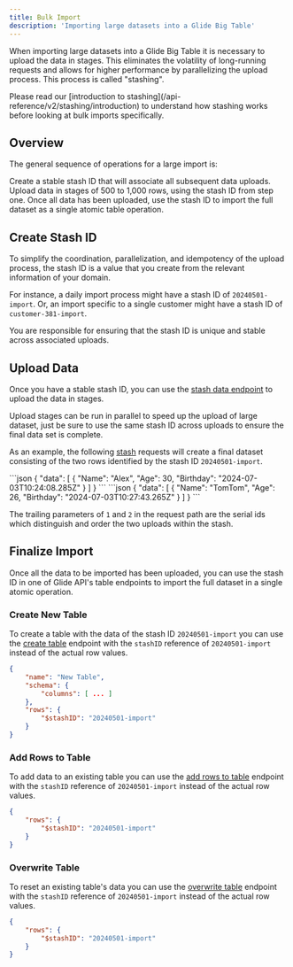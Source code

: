 ```yaml
---
title: Bulk Import
description: 'Importing large datasets into a Glide Big Table'
---
```


When importing large datasets into a Glide Big Table it is necessary to upload the data in stages. This eliminates the volatility of long-running requests and allows for higher performance by parallelizing the upload process. This process is called "stashing".

<Tip>
  Please read our [introduction to stashing](/api-reference/v2/stashing/introduction) to understand how stashing works before looking at bulk imports specifically.
</Tip>


## Overview

The general sequence of operations for a large import is:

<Steps>
  <Step title="Create stash identifier">
    Create a stable stash ID that will associate all subsequent data uploads.
  </Step>
  <Step title="Upload data subsets">
    Upload data in stages of 500 to 1,000 rows, using the stash ID from step one.
  </Step>
  <Step title="Finalize import">
    Once all data has been uploaded, use the stash ID to import the full dataset as a single atomic table operation.
  </Step>
</Steps>

## Create Stash ID

To simplify the coordination, parallelization, and idempotency of the upload process, the stash ID is a value that you create from the relevant information of your domain.

For instance, a daily import process might have a stash ID of `20240501-import`. Or, an import specific to a single customer might have a stash ID of `customer-381-import`.

You are responsible for ensuring that the stash ID is unique and stable across associated uploads.

## Upload Data

Once you have a stable stash ID, you can use the [stash data endpoint](/api-reference/v2/stashing/post-stashes-serial) to upload the data in stages.

Upload stages can be run in parallel to speed up the upload of large dataset, just be sure to use the same stash ID across uploads to ensure the final data set is complete.

As an example, the following [stash](/api-reference/v2/stashing/post-stashes-serial) requests will create a final dataset consisting of the two rows identified by the stash ID `20240501-import`.

<Tabs>
    <Tab title="POST /stashes/20240501-import/1">
        ```json
        {
            "data": [
                {
                    "Name": "Alex",
                    "Age": 30,
                    "Birthday": "2024-07-03T10:24:08.285Z"
                }
            ]
        }
        ```
    </Tab>
    <Tab title="POST /stashes/20240501-import/2">
        ```json
        {
            "data": [
                {
                    "Name": "TomTom",
                    "Age": 26,
                    "Birthday": "2024-07-03T10:27:43.265Z"
                }
            ]
        }
        ```
    </Tab>
</Tabs>

<Note>The trailing parameters of `1` and `2` in the request path are the serial ids which distinguish and order the two uploads within the stash.</Note>

## Finalize Import

Once all the data to be imported has been uploaded, you can use the stash ID in one of Glide API's table endpoints to import the full dataset in a single atomic operation.

### Create New Table

To create a table with the data of the stash ID `20240501-import` you can use the [create table](/api-reference/v2/tables/post-tables) endpoint with the `stashID` reference of `20240501-import` instead of the actual row values.

```json
{
    "name": "New Table",
    "schema": {
        "columns": [ ... ]
    },
    "rows": {
        "$stashID": "20240501-import"
    }
}
```

### Add Rows to Table

To add data to an existing table you can use the [add rows to table](/api-reference/v2/tables/post-tables-rows) endpoint with the `stashID` reference of `20240501-import` instead of the actual row values.

```json
{
    "rows": {
        "$stashID": "20240501-import"
    }
}
```


### Overwrite Table

To reset an existing table's data you can use the [overwrite table](/api-reference/v2/tables/put-tables) endpoint with the `stashID` reference of `20240501-import` instead of the actual row values.

```json
{
    "rows": {
        "$stashID": "20240501-import"
    }
}
```